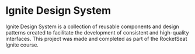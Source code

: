 
<Meta title="Home" />

# Ignite Design System

Ignite Design System is a collection of reusable components and design patterns created to facilitate the development of consistent and high-quality interfaces. 
This project was made and completed as part of the RocketSeat Ignite course.